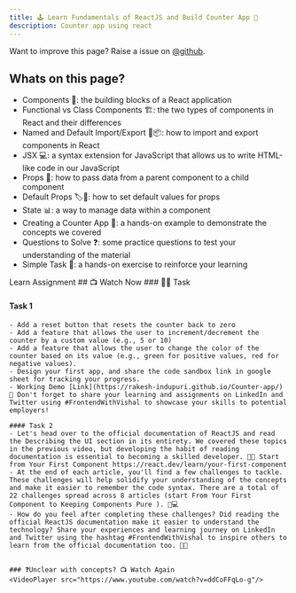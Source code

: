 ```yaml
---
title: 🕹️ Learn Fundamentals of ReactJS and Build Counter App 🦔
description: Counter app using react
---
```


<Callout>

Want to improve this page? Raise a issue on [@github](https://github.com/ManishBisht777/frontend-freaks-website).

</Callout>

## Whats on this page?

- Components 🧩: the building blocks of a React application
- Functional vs Class Components 🏗️: the two types of components in React and their differences
- Named and Default Import/Export 📡📦: how to import and export components in React
- JSX 💻: a syntax extension for JavaScript that allows us to write HTML-like code in our JavaScript
- Props 🎁: how to pass data from a parent component to a child component
- Default Props 🏷️🎁: how to set default values for props
- State 📊: a way to manage data within a component
- Creating a Counter App 🔢: a hands-on example to demonstrate the concepts we covered
- Questions to Solve ❓: some practice questions to test your understanding of the material
- Simple Task 🤏: a hands-on exercise to reinforce your learning

<Tabs defaultValue="learn">

<TabsList>
  <TabsTrigger value="learn">Learn</TabsTrigger>
  <TabsTrigger value="assignment">Assignment</TabsTrigger>
</TabsList>

<TabsContent value="learn">
    ## 📺 Watch Now
    <VideoPlayer src="https://www.youtube.com/watch?v=ddCoFFqLo-g"/>
</TabsContent>

<TabsContent value="assignment">
 ### 📌🔨 Task

   #### Task 1
    - Add a reset button that resets the counter back to zero
    - Add a feature that allows the user to increment/decrement the counter by a custom value (e.g., 5 or 10)
    - Add a feature that allows the user to change the color of the counter based on its value (e.g., green for positive values, red for negative values).
    - Design your first app, and share the code sandbox link in google sheet for tracking your progress.
    - Working Demo [Link](https://rakesh-indupuri.github.io/Counter-app/) 
    🚀 Don't forget to share your learning and assignments on LinkedIn and Twitter using #FrontendWithVishal to showcase your skills to potential employers!

    #### Task 2
    - Let's head over to the official documentation of ReactJS and read the Describing the UI section in its entirety. We covered these topics in the previous video, but developing the habit of reading documentation is essential to becoming a skilled developer. 📖🤓 Start from Your First Component https://react.dev/learn/your-first-component
    - At the end of each article, you'll find a few challenges to tackle. These challenges will help solidify your understanding of the concepts and make it easier to remember the code syntax. There are a total of 22 challenges spread across 8 articles (start From Your First Component to Keeping Components Pure ). 🧐💻
    - How do you feel after completing these challenges? Did reading the official ReactJS documentation make it easier to understand the technology? Share your experiences and learning journey on LinkedIn and Twitter using the hashtag #FrontendWithVishal to inspire others to learn from the official documentation too. 🤝🚀


    ### ❓Unclear with concepts? 📺 Watch Again
    <VideoPlayer src="https://www.youtube.com/watch?v=ddCoFFqLo-g"/>

</TabsContent>

</Tabs>


